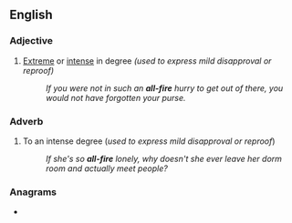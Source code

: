 ==English==

===Adjective===
{{en-adj}}

# {{lb|en|informal}} [[extreme|Extreme]] or [[intense]] in degree ''(used to express mild disapproval or reproof)''
#: ''If you were not in such an '''all-fire''' hurry to get out of there, you would not have forgotten your purse.''

===Adverb===
{{en-adv}}

# {{lb|en|informal}} To an intense degree (''used to express mild disapproval or reproof'')
#: ''If she's so '''all-fire''' lonely, why doesn't she ever leave her dorm room and actually meet people?''

===Anagrams===
* {{anagrams|en|illfare}}